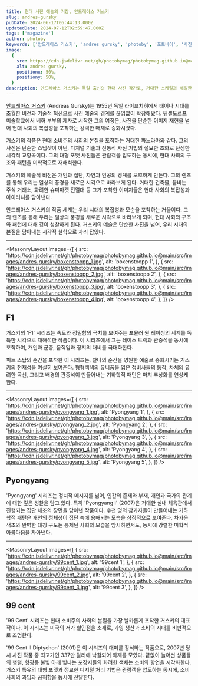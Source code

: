 ```yaml
---
title: 현대 사진 예술의 거장, 안드레아스 거스키
slug: andres-gursky
pubDate: 2024-06-17T06:44:13.000Z
updatedDate: 2024-07-12T02:59:47.000Z
tags: ['magazine']
author: photoby
keywords: ['안드레아스 거스키', 'andres gursky', 'photoby', '포토바이', '사진작가', 'photography']
image:
  {
    src: https://cdn.jsdelivr.net/gh/photobymag/photobymag.github.io@main/src/images/andres-gursky/boxenstoopp_1.jpg,
    alt: andres gursky,
    positionx: 50%,
    positiony: 50%,
  }
description: 안드레아스 거스키는 독일 출신의 현대 사진 작가로, 거대한 스케일과 세밀한 디테일로 유명하다. 그의 작품은 현대 사회의 풍경과 구조를 탐구하며, 디지털 편집 기술을 활용해 독특한 미학을 구현한다. 대표작으로는 "Rhein II", "99 Cent", "Pyongyang" 시리즈가 있다. 그는 현대 사진 예술의 새로운 지평을 열고 있다.
---
```


[안드레아스 거스키](https://www.andreasgursky.com/en/?utm_source=referral&utm_medium=website&utm_campign=photoby_xyz) (Andreas Gursky)는 1955년 독일 라이프치히에서 태어나 시대를 초월한 비전과 기술적 혁신으로 사진 예술의 경계를 끊임없이 확장해왔다. 
뒤셀도르프 미술학교에서 베허 부부의 제자로 시작한 그의 여정은, 사진을 단순한 이미지 재현을 넘어 현대 사회의 복잡성을 포착하는 강력한 매체로 승화시켰다.

거스키의 작품은 현대 소비주의 사회의 본질을 포착하는 거대한 파노라마와 같다. 
그의 사진은 단순한 스냅샷이 아닌, 디지털 기술과 전통적 사진 기법의 절묘한 조화로 탄생한 시각적 교향곡이다. 
그의 대형 포맷 사진들은 관람객을 압도하는 동시에, 현대 사회의 구조와 패턴을 미학적으로 재해석한다.

거스키의 예술적 비전은 개인과 집단, 자연과 인공의 경계를 모호하게 만든다. 
그의 렌즈를 통해 우리는 일상의 풍경을 새로운 시각으로 바라보게 된다. 
거대한 건축물, 붐비는 주식 거래소, 화려한 슈퍼마켓 진열대 등 그가 포착한 이미지들은 현대 사회의 복잡성과 아이러니를 담아낸다.

안드레아스 거스키의 작품 세계는 우리 시대의 복잡성과 모순을 포착하는 거울이다. 
그의 렌즈를 통해 우리는 일상의 풍경을 새로운 시각으로 바라보게 되며, 현대 사회의 구조와 패턴에 대해 깊이 성찰하게 된다. 
거스키의 예술은 단순한 사진을 넘어, 우리 시대의 본질을 담아내는 시각적 철학으로 자리 잡았다.

---


<MasonryLayout
  images={[
    {
      src: 'https://cdn.jsdelivr.net/gh/photobymag/photobymag.github.io@main/src/images/andres-gursky/boxenstoopp_1.jpg',
      alt: 'boxenstoopp 1',
    },
    {
      src: 'https://cdn.jsdelivr.net/gh/photobymag/photobymag.github.io@main/src/images/andres-gursky/boxenstoopp_2.jpg',
      alt: 'boxenstoopp 2',
    },
    {
      src: 'https://cdn.jsdelivr.net/gh/photobymag/photobymag.github.io@main/src/images/andres-gursky/boxenstoopp_3.jpg',
      alt: 'boxenstoopp 3',
    },
    {
      src: 'https://cdn.jsdelivr.net/gh/photobymag/photobymag.github.io@main/src/images/andres-gursky/boxenstoopp_4.jpg',
      alt: 'boxenstoopp 4',
    },
  ]}
/>

## F1

거스키의 'F1' 시리즈는 속도와 정밀함의 극치를 보여주는 포뮬러 원 레이싱의 세계를 독특한 시각으로 재해석한 작품이다. 
이 시리즈에서 그는 레이스 트랙과 관중석을 동시에 포착하여, 개인과 군중, 움직임과 정지의 대비를 극대화한다.

피트 스탑의 순간을 포착한 이 시리즈는, 찰나의 순간을 영원한 예술로 승화시키는 거스키의 천재성을 여실히 보여준다. 
형형색색의 유니폼을 입은 정비사들의 동작, 차체의 유려한 곡선, 그리고 배경의 관중석이 만들어내는 기하학적 패턴은 마치 추상화를 연상케 한다.

---

<MasonryLayout
  images={[
    {
      src: 'https://cdn.jsdelivr.net/gh/photobymag/photobymag.github.io@main/src/images/andres-gursky/pyongyang_1.jpg',
      alt: 'Pyongyang 1',
    },
    {
      src: 'https://cdn.jsdelivr.net/gh/photobymag/photobymag.github.io@main/src/images/andres-gursky/pyongyang_2.jpg',
      alt: 'Pyongyang 2',
    },
    {
      src: 'https://cdn.jsdelivr.net/gh/photobymag/photobymag.github.io@main/src/images/andres-gursky/pyongyang_3.jpg',
      alt: 'Pyongyang 3',
    },
    {
      src: 'https://cdn.jsdelivr.net/gh/photobymag/photobymag.github.io@main/src/images/andres-gursky/pyongyang_4.jpg',
      alt: 'Pyongyang 4',
    },
    {
      src: 'https://cdn.jsdelivr.net/gh/photobymag/photobymag.github.io@main/src/images/andres-gursky/pyongyang_5.jpg',
      alt: 'Pyongyang 5',
    },
  ]}
/>

## Pyongyang

'Pyongyang' 시리즈는 정치적 메시지를 넘어, 인간의 존재와 부재, 개인과 국가의 관계에 대한 깊은 성찰을 담고 있다.
특히 'Pyongyang I' (2007)은 거대한 실내 체육관에서 진행되는 집단 체조의 장면을 담아낸 작품이다. 
수천 명의 참가자들이 만들어내는 기하학적 패턴은 개인의 정체성이 집단 속에 용해되는 모습을 상징적으로 보여준다. 
차가운 색조와 완벽한 대칭 구도는 통제된 사회의 모습을 암시하면서도, 동시에 강렬한 미학적 아름다움을 자아낸다.

---

<MasonryLayout
  images={[
    {
      src: 'https://cdn.jsdelivr.net/gh/photobymag/photobymag.github.io@main/src/images/andres-gursky/99cent_1.jpg',
      alt: '99cent 1',
    },
    {
      src: 'https://cdn.jsdelivr.net/gh/photobymag/photobymag.github.io@main/src/images/andres-gursky/99cent_2.jpg',
      alt: '99cent 2',
    },
    {
      src: 'https://cdn.jsdelivr.net/gh/photobymag/photobymag.github.io@main/src/images/andres-gursky/99cent_3.jpg',
      alt: '99cent 3',
    },
  ]}
/>

## 99 cent

'99 Cent' 시리즈는 현대 소비주의 사회의 본질을 가장 날카롭게 포착한 거스키의 대표작이다.
이 시리즈는 미국의 저가 할인점을 소재로, 과잉 생산과 소비의 시대를 비판적으로 조명한다.

'99 Cent II Diptychon' (2001)은 이 시리즈의 대미를 장식하는 작품으로, 2007년 당시 사진 작품 중 최고가인 337만 달러에 낙찰되어 화제를 모았다.
 끝없이 늘어선 상품들의 행렬, 형광등 불빛 아래 빛나는 포장지들의 화려한 색채는 소비의 향연을 시각화한다. 
 거스키 특유의 대형 포맷과 정교한 디지털 처리 기법은 관람객을 압도하는 동시에, 소비 사회의 과잉과 공허함을 동시에 전달한다.